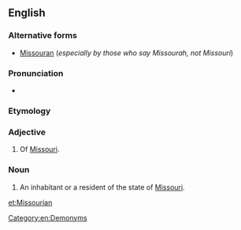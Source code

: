 ==English==

===Alternative forms===
* [[Missouran]] (''especially by those who say Missourah, not Missouri'')

===Pronunciation===
* {{IPA|/mɪˈzʊɹiən/}}

===Etymology===
{{suffix|Missouri|an}}

===Adjective===
{{en-adj}}

# Of [[Missouri]].

===Noun===
{{en-noun}}

# An inhabitant or a resident of the state of [[Missouri]].

[[Category:en:Demonyms]]

[[et:Missourian]]
